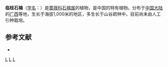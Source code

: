 {{Speciesbox
| genus = Photinia
| species = chihsiniana
| authority = Kuan
}}

'''临桂石楠'''（[[学名|学名]]：{{lang|la|''Photinia chihsiniana''}}）是[[蔷薇科|蔷薇科]][[石楠属|石楠属]]的植物，是中国的特有植物。分布于[[中国大陆|中国大陆]]的[[广西|广西]]等地，生长于海拔1,000米的地区，多生长于山谷疏林中，目前尚未由人工引种栽培。

== 参考文献 ==
<div class="references-small">
* {{cite web| url =http://www.bioinfo.cn/db05/KmzwSpecies.php?action=view&id=19115| title =临桂石楠| work =《中国高等植物数据库全库》| publisher =中国科学院微生物研究所| author =昆明植物研究所| accessdate =2009-02-25| deadurl =yes| archiveurl =https://web.archive.org/web/20160305064711/http://www.bioinfo.cn/db05/KmzwSpecies.php?action=view&id=19115| archivedate =2016-03-05}}
</div>
{{Taxonbar|from=Q7187615}}

[[Category:石楠属|L]]
[[Category:中国特有植物|L]]
[[Category:广西植物|L]]